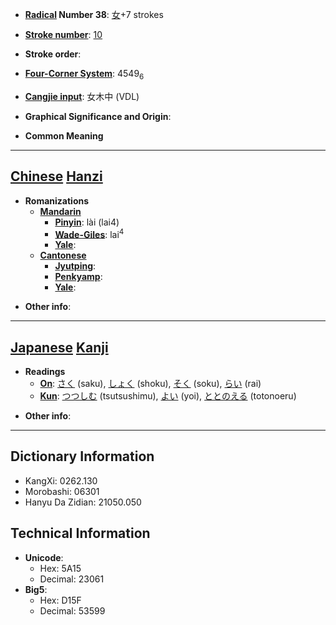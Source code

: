 * '''[[Wiktionary:Chinese radical index| Radical]] Number 38''': [[Wiktionary:Chinese radical index 女|女]]+7 strokes

* '''[[Wiktionary:Chinese total strokes index|Stroke number]]''': [[Wiktionary:Chinese total strokes index 10|10]]

* '''Stroke order''': 

* '''[[Wiktionary:Chinese four corner index|Four-Corner System]]''': 4549<sub>6</sub>

* '''[[Wiktionary:Chinese Cangjie index|Cangjie input]]''': 女木中 (VDL)

* '''Graphical Significance and Origin''': 

* '''Common Meaning'''

----

== [[Chinese]] [[Hanzi]] ==

* '''Romanizations'''
** '''[[Mandarin]]'''
*** '''[[Pinyin]]''': lài (lai4)
*** '''[[Wade-Giles]]''': lai<sup>4</sup>
*** '''[[Yale]]''': 
** '''[[Cantonese]]'''
*** '''[[Jyutping]]''':
*** '''[[Penkyamp]]''': 
*** '''[[Yale]]''': 

* '''Other info''': 

----

== [[Japanese]] [[Kanji]] ==

* '''Readings'''
** '''[[On]]''': [[さく]] (saku), [[しょく]] (shoku), [[そく]] (soku), [[らい]] (rai)
** '''[[Kun]]''': [[つつしむ]] (tsutsushimu), [[よい]] (yoi), [[ととのえる]] (totonoeru)

* '''Other info''':  

----

== Dictionary Information ==

* KangXi: 0262.130
* Morobashi: 06301
* Hanyu Da Zidian: 21050.050

== Technical Information ==

* '''Unicode''':
** Hex: 5A15
** Decimal: 23061
* '''Big5''':
** Hex: D15F
** Decimal: 53599